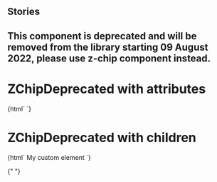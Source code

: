 
## Stories

<Meta
  title="Deprecated/Buttons/ZChipDeprecated"
  component="z-chip-deprecated"
/>

## This component is deprecated and will be removed from the library starting 09 August 2022, please use z-chip component instead.

# ZChipDeprecated with attributes

<Preview>
  <Story name="z-chip-deprecated with attributes">
    {html` <z-chip-deprecated
      boldtext="${text("boldtext", "1234")}"
      regulartext="${text("regulartext", "libri trovati")}"
    ></z-chip-deprecated>`}
  </Story>
</Preview>

# ZChipDeprecated with children

<Preview>
  <Story name="z-chip-deprecated with children">
    {html` <z-chip-deprecated>
      <z-body level="4">My custom element</z-body>
    </z-chip-deprecated>`}
  </Story>
</Preview>

{" "}

<Props of="z-chip-deprecated" />
